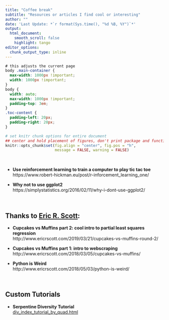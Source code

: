 ```yaml
---
title: "Coffee break"
subtitle: "Resources or articles I find cool or interesting"
author: ""
date: 'Last Update: *`r format(Sys.time(), "%d %B, %Y")`*'
output:
  html_document:
    smooth_scroll: false
    highlight: tango
editor_options: 
  chunk_output_type: inline
---
```


<!-- Great reference for reproducible research: -->
<!-- https://nceas.github.io/sasap-training/materials/reproducible_research_in_r_fairbanks/ -->


```css
# this adjusts the current page
body .main-container {
  max-width: 1000px !important;
  width: 1000px !important;
}
body {
  width: auto;
  max-width: 1000px !important;
  padding-top: 3em;
}
.toc-content {
  padding-left: 20px;
  padding-right: 20px;
}
```

```r
# set knitr chunk options for entire document
## center and hold placement of figures, don't print package and function messages/warnings
knitr::opts_chunk$set(fig.align = "center", fig.pos = "h", 
                      message = FALSE, warning = FALSE)
```
\ 

* **Use reinforcement learning to train a computer to play tic tac toe** <br> https://www.robert-hickman.eu/post/r-inforcement_learning_one/

* **Why not to use ggplot2** <br>
https://simplystatistics.org/2016/02/11/why-i-dont-use-ggplot2/

<br>

## Thanks to [Eric R. Scott](http://www.ericrscott.com/#about):
* **Cupcakes vs Muffins part 2: cool intro to partial least squares regression** <br>
http://www.ericrscott.com/2019/03/21/cupcakes-vs-muffins-round-2/

* **Cupcakes vs Muffins part 1: intro to webscraping** <br>
http://www.ericrscott.com/2018/03/05/cupcakes-vs-muffins/

* **Python is Weird** <br>
http://www.ericrscott.com/2018/05/03/python-is-weird/

<br>

## Custom Tutorials

* **Serpentine Diversity Tutorial** <br>
[div_index_tutorial_by_quad.html](div_index_tutorial_by_quad.html)


<br><br><br><br>
<!-- Removes white space at end of document: -->
<div class="tocify-extend-page" data-unique="tocify-extend-page" style="height: 0;"></div>